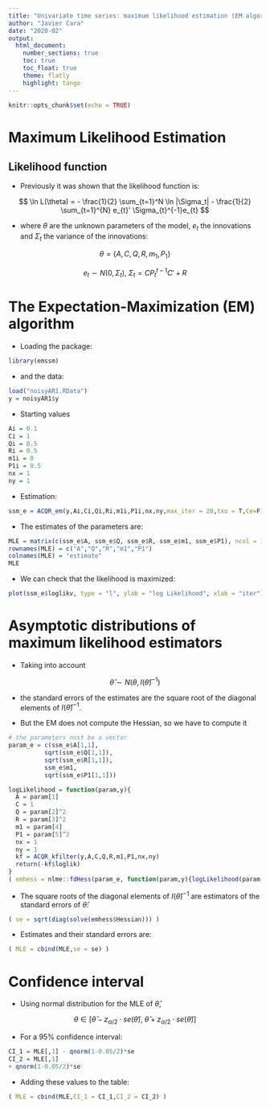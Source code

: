 ```yaml
---
title: "Univariate time series: maximum likelihood estimation (EM algorithm)"
author: "Javier Cara"
date: "2020-02"
output: 
  html_document:
    number_sections: true
    toc: true
    toc_float: true
    theme: flatly
    highlight: tango
---
```


```r
knitr::opts_chunk$set(echo = TRUE)
```

# Maximum Likelihood Estimation

## Likelihood function

- Previously it was shown that the likelihood function is:

$$
\ln L(\theta) = - \frac{1}{2} \sum_{t=1}^N \ln |\Sigma_t| - \frac{1}{2} \sum_{t=1}^{N} e_{t}' \Sigma_{t}^{-1}e_{t}
$$


- where $\theta$ are the unknown parameters of the model, $e_t$ the innovations and $\Sigma_t$ the variance of the innovations:

$$
\theta = \{A, C, Q, R, m_1, P_1 \}
$$

$$
e_t \sim N(0,\Sigma_t), \ \Sigma_t = C P_{t}^{t-1} C' + R
$$

# The Expectation-Maximization (EM) algorithm

- Loading the package:

```r
library(emssm)
```

- and the data:

```r
load("noisyAR1.RData")
y = noisyAR1$y
```

- Starting values

```r
Ai = 0.1
Ci = 1
Qi = 0.5
Ri = 0.5
m1i = 0
P1i = 0.5
nx = 1
ny = 1
```

- Estimation:

```r
ssm_e = ACQR_em(y,Ai,Ci,Qi,Ri,m1i,P1i,nx,ny,max_iter = 20,txo = T,Ce=F)
```

- The estimates of the parameters are:

```r
MLE = matrix(c(ssm_e$A, ssm_e$Q, ssm_e$R, ssm_e$m1, ssm_e$P1), ncol = 1)
rownames(MLE) = c("A","Q","R","m1","P1")
colnames(MLE) = "estimate"
MLE
```

- We can check that the likelihood is maximized:

```r
plot(ssm_e$loglikv, type = "l", ylab = "log Likelihood", xlab = "iter")
```


# Asymptotic distributions of maximum likelihood estimators

- Taking into account

$$
\hat \theta \sim N \left( \theta, I(\hat \theta)^{-1} \right)
$$

- the standard errors of the estimates are the square root of the diagonal elements of $I(\hat \theta)^{-1}$.

- But the EM does not compute the Hessian, so we have to compute it

```r
# the parameters nust be a vector
param_e = c(ssm_e$A[1,1], 
          sqrt(ssm_e$Q[1,1]),
          sqrt(ssm_e$R[1,1]),
          ssm_e$m1,
          sqrt(ssm_e$P1[1,1]))

logLikelihood = function(param,y){
  A = param[1]
  C = 1
  Q = param[2]^2
  R = param[3]^2
  m1 = param[4]
  P1 = param[5]^2
  nx = 1
  ny = 1
  kf = ACQR_kfilter(y,A,C,Q,R,m1,P1,nx,ny)
  return(-kf$loglik)
}
( emhess = nlme::fdHess(param_e, function(param,y){logLikelihood(param,y)},y = y) )
```

- The square roots of the diagonal elements of $I(\hat \theta)^{-1}$ are estimators of the standard errors of $\hat \theta$:

```r
( se = sqrt(diag(solve(emhess$Hessian))) )
```

- Estimates and their standard errors are:

```r
( MLE = cbind(MLE,se = se) )
```

# Confidence interval

- Using normal distribution for the MLE of $\hat \theta$, 

$$
\theta \in [\hat \theta - z_{\alpha/2} \cdot se(\hat \theta), \ \hat \theta + z_{\alpha/2} \cdot se(\hat \theta)]
$$

- For a 95% confidence interval:

```r
CI_1 = MLE[,1] - qnorm(1-0.05/2)*se
CI_2 = MLE[,1]
+ qnorm(1-0.05/2)*se
```

- Adding these values to the table:

```r
( MLE = cbind(MLE,CI_1 = CI_1,CI_2 = CI_2) )
```





